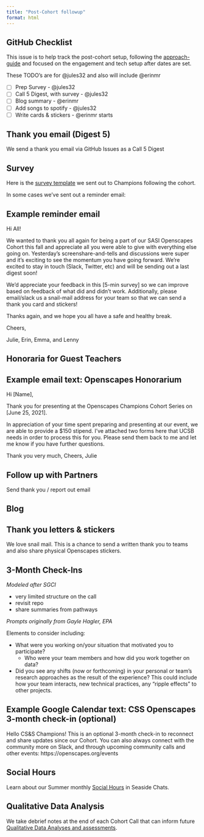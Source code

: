 ```yaml
---
title: "Post-Cohort followup"
format: html
---
```


## GitHub Checklist

This issue is to help track the post-cohort setup, following the [approach-guide](https://openscapes.github.io/approach-guide/champions/post-cohort-followup.qmd) and focused on the engagement and tech setup after dates are set. 

These TODO's are for @jules32 and also will include @erinmr

- [ ] Prep Survey - @jules32
- [ ] Call 5 Digest, with survey - @jules32
- [ ] Blog summary - @erinmr
- [ ] Add songs to spotify - @jules32
- [ ] Write cards & stickers - @erinmr starts


## Thank you email (Digest 5)

We send a thank you email via GitHub Issues as a Call 5 Digest

## Survey

Here is the [survey template](https://docs.google.com/forms/d/e/1FAIpQLSdu7fJCWfTScw5-P62fjmuzmA7Y0x2O1yWhpDpZe5-THjCyjQ/viewform?usp=sf_link) we sent out to Champions following the cohort.

In some cases we've sent out a reminder email: 

::: {.callout-tip collapse="true"}
## Example reminder email
Hi All!

We wanted to thank you all again for being a part of our SASI Openscapes Cohort this fall and appreciate all you were able to give with everything else going on. Yesterday's screenshare-and-tells and discussions were super and it's exciting to see the momentum you have going forward. We're excited to stay in touch (Slack, Twitter, etc) and will be sending out a last digest soon!

We'd appreciate your feedback in this [5-min survey] so we can improve based on feedback of what did and didn't work. Additionally, please email/slack us a snail-mail address for your team so that we can send a thank you card and stickers!

Thanks again, and we hope you all have a safe and healthy break.

Cheers,

Julie, Erin, Emma, and Lenny
:::

## Honoraria for Guest Teachers

::: {.callout-tip collapse="true"}
## Example email text: Openscapes Honorarium

Hi \[Name\],

Thank you for presenting at the Openscapes Champions Cohort Series on \[June 25, 2021\].

In appreciation of your time spent preparing and presenting at our event, we are able to provide a \$150 stipend. I've attached two forms here that UCSB needs in order to process this for you. Please send them back to me and let me know if you have further questions.

Thank you very much, Cheers, Julie
:::

## Follow up with Partners

Send thank you / report out email

## Blog

## Thank you letters & stickers

We love snail mail. This is a chance to send a written thank you to teams and also share physical Openscapes stickers.

## 3-Month Check-Ins

*Modeled after SGCI*

-   very limited structure on the call
-   revisit repo
-   share summaries from pathways

*Prompts originally from Gayle Hagler, EPA*

Elements to consider including:

- What were you working on/your situation that motivated you to participate?
  - Who were your team members and how did you work together on data?
- Did you see any shifts (now or forthcoming) in your personal or team’s research approaches as the result of the experience? This could include how your team interacts, new technical practices, any “ripple effects” to other projects.

::: {.callout-tip collapse="true"}
## Example Google Calendar text: CSS Openscapes 3-month check-in (optional)

Hello CS&S Champions! This is an optional 3-month check-in to reconnect and share updates since our Cohort. You can also always connect with the community more on Slack, and through upcoming community calls and other events: https://openscapes.org/events
:::

## Social Hours

Learn about our Summer monthly [Social Hours](../approach/seaside-chats.qmd#social-hours) in Seaside Chats.

## Qualitative Data Analysis

We take debrief notes at the end of each Cohort Call that can inform future [Qualitative Data Analyses and assessments](../approach/qual-assessment.qmd). 
